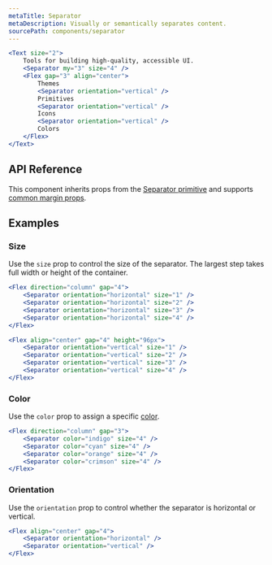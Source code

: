 ```yaml
---
metaTitle: Separator
metaDescription: Visually or semantically separates content.
sourcePath: components/separator
---
```


```jsx live=true
<Text size="2">
	Tools for building high-quality, accessible UI.
	<Separator my="3" size="4" />
	<Flex gap="3" align="center">
		Themes
		<Separator orientation="vertical" />
		Primitives
		<Separator orientation="vertical" />
		Icons
		<Separator orientation="vertical" />
		Colors
	</Flex>
</Text>
```

## API Reference

This component inherits props from the [Separator primitive](/products/docs/components/separator) and supports [common margin props](/research/docs/overview/layout#margin-props).

<ThemesPropsTable defs="separatorPropDefs" />

## Examples

### Size

Use the `size` prop to control the size of the separator. The largest step takes full width or height of the container.

```jsx live="true"
<Flex direction="column" gap="4">
	<Separator orientation="horizontal" size="1" />
	<Separator orientation="horizontal" size="2" />
	<Separator orientation="horizontal" size="3" />
	<Separator orientation="horizontal" size="4" />
</Flex>
```

```jsx live="true"
<Flex align="center" gap="4" height="96px">
	<Separator orientation="vertical" size="1" />
	<Separator orientation="vertical" size="2" />
	<Separator orientation="vertical" size="3" />
	<Separator orientation="vertical" size="4" />
</Flex>
```

### Color

Use the `color` prop to assign a specific [color](/research/docs/theme/color).

```jsx live=true
<Flex direction="column" gap="3">
	<Separator color="indigo" size="4" />
	<Separator color="cyan" size="4" />
	<Separator color="orange" size="4" />
	<Separator color="crimson" size="4" />
</Flex>
```

### Orientation

Use the `orientation` prop to control whether the separator is horizontal or vertical.

```jsx live="true"
<Flex align="center" gap="4">
	<Separator orientation="horizontal" />
	<Separator orientation="vertical" />
</Flex>
```
